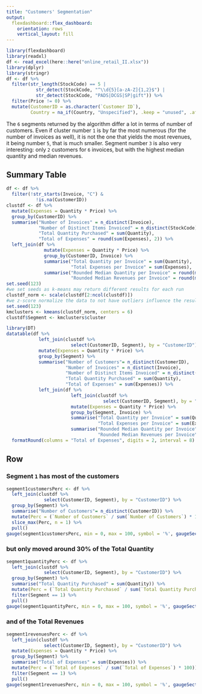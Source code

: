 ```yaml
---
title: "Customers' Segmentation"
output: 
  flexdashboard::flex_dashboard:
    orientation: rows
    vertical_layout: fill
---
```


```r
library(flexdashboard)
library(readxl)
df <- read_excel(here::here("online_retail_II.xlsx"))
library(dplyr)
library(stringr)
df <- df %>%
  filter(str_length(StockCode) == 5 |
           str_detect(StockCode, "^\\d{5}[a-zA-Z]{1,2}$") |
           str_detect(StockCode, "PADS|DCGS|SP|gift")) %>%
  filter(Price != 0) %>%
  mutate(CustomerID = as.character(`Customer ID`),
         Country = na_if(Country, "Unspecified"), .keep = "unused", .after = Price)
```

The `6` segments returned by the algorithm differ a lot in terms of number of customers.
Even if cluster number `1` is by far the most numerous (for the number of invoices as well),
it is not the one that yields the most revenues, it being number `5`, that is much smaller.
Segment number `3` is also very interesting: only `2` customers for `6` invoices, but with the
highest median quantity and median revenues.

## Summary Table {data-height=760}

```r
df <- df %>%
  filter(!str_starts(Invoice, "C") & 
           !is.na(CustomerID))
clustdf <- df %>%
  mutate(Expenses = Quantity * Price) %>%
  group_by(CustomerID) %>%
  summarise("Number of Invoices" = n_distinct(Invoice),
            "Number of Distinct Items Invoiced" = n_distinct(StockCode),
            "Total Quantity Purchased" = sum(Quantity),
            "Total of Expenses" = round(sum(Expenses), 2)) %>%
  left_join(df %>%
              mutate(Expenses = Quantity * Price) %>%
              group_by(CustomerID, Invoice) %>%
              summarise("Total Quantity per Invoice" = sum(Quantity),
                        "Total Expenses per Invoice" = sum(Expenses), .groups = "drop_last") %>%
              summarise("Rounded Median Quantity per Invoice" = round(median(`Total Quantity per Invoice`)),
                        "Rounded Median Revenues per Invoice" = round(median(`Total Expenses per Invoice`), 2)), by = "CustomerID")
set.seed(123)
#we set seeds as k-means may return different results for each run
clustdf_norm <- scale(clustdf[2:ncol(clustdf)])
#we z-score normalize the data to not have outliers influence the results
set.seed(123)
kmclusters <- kmeans(clustdf_norm, centers = 6)
clustdf$Segment <- kmclusters$cluster
```
```r
library(DT)
datatable(df %>%
            left_join(clustdf %>%
                        select(CustomerID, Segment), by = "CustomerID") %>%
            mutate(Expenses = Quantity * Price) %>%
            group_by(Segment) %>%
            summarise("Number of Customers"= n_distinct(CustomerID),
                      "Number of Invoices" = n_distinct(Invoice),
                      "Number of Distinct Items Invoiced" = n_distinct(StockCode),
                      "Total Quantity Purchased" = sum(Quantity),
                      "Total of Expenses" = sum(Expenses)) %>%
            left_join(df %>%
                        left_join(clustdf %>%
                                    select(CustomerID, Segment), by = "CustomerID") %>%
                        mutate(Expenses = Quantity * Price) %>%
                        group_by(Segment, Invoice) %>%
                        summarise("Total Quantity per Invoice" = sum(Quantity),
                                  "Total Expenses per Invoice" = sum(Expenses), .groups = "drop_last") %>%
                        summarise("Rounded Median Quantity per Invoice" = round(median(`Total Quantity per Invoice`)),
                                  "Rounded Median Revenues per Invoice" = round(median(`Total Expenses per Invoice`), 2)), by = "Segment"), options = list(dom = 't'), rownames = FALSE) %>%
  formatRound(columns = "Total of Expenses", digits = 2, interval = 8)
```

## Row {data-height=240}

### Segment `1` has most of the customers

```r
segment1customersPerc <- df %>%
  left_join(clustdf %>%
              select(CustomerID, Segment), by = "CustomerID") %>%
  group_by(Segment) %>%
  summarise("Number of Customers"= n_distinct(CustomerID)) %>%
  mutate(Perc = (`Number of Customers` / sum(`Number of Customers`) * 100)) %>%
  slice_max(Perc, n = 1) %>%
  pull()
gauge(segment1customersPerc, min = 0, max = 100, symbol = '%', gaugeSectors(success = c(80, 100), warning = c(40, 79), danger = c(0, 39)))
```

### but only moved around 30% of the Total Quantity

```r
segment1quantityPerc <- df %>%
  left_join(clustdf %>%
              select(CustomerID, Segment), by = "CustomerID") %>%
  group_by(Segment) %>%
  summarise("Total Quantity Purchased" = sum(Quantity)) %>%
  mutate(Perc = (`Total Quantity Purchased` / sum(`Total Quantity Purchased`) * 100)) %>%
  filter(Segment == 1) %>%
  pull()
gauge(segment1quantityPerc, min = 0, max = 100, symbol = '%', gaugeSectors(success = c(80, 100), warning = c(40, 79), danger = c(0, 39)))
```

### and of the Total Revenues

```r
segment1revenuesPerc <- df %>%
  left_join(clustdf %>%
              select(CustomerID, Segment), by = "CustomerID") %>%
  mutate(Expenses = Quantity * Price) %>%
  group_by(Segment) %>%
  summarise("Total of Expenses" = sum(Expenses)) %>%
  mutate(Perc = (`Total of Expenses` / sum(`Total of Expenses`) * 100)) %>%
  filter(Segment == 1) %>%
  pull()
gauge(segment1revenuesPerc, min = 0, max = 100, symbol = '%', gaugeSectors(success = c(80, 100), warning = c(40, 79), danger = c(0, 39)))
```